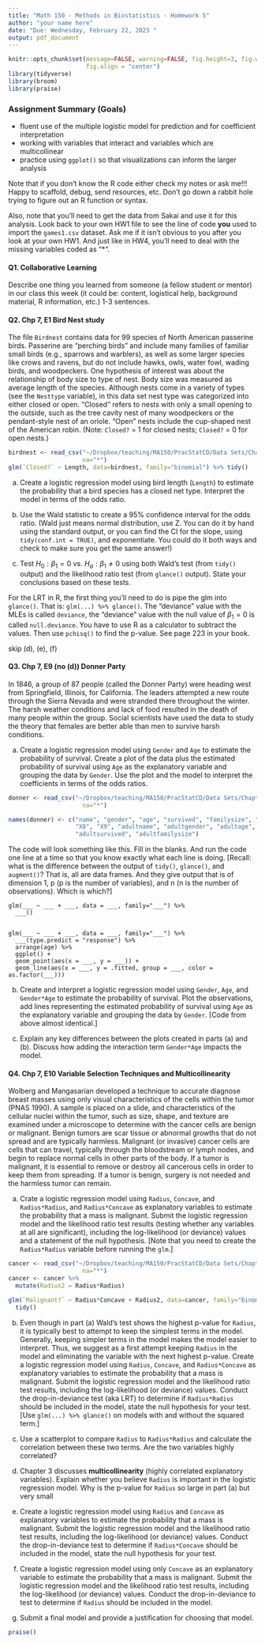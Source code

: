 ```yaml
---
title: "Math 150 - Methods in Biostatistics - Homework 5"
author: "your name here"
date: "Due: Wednesday, February 22, 2023 "
output: pdf_document
---
```


```r
knitr::opts_chunk$set(message=FALSE, warning=FALSE, fig.height=3, fig.width=5, 
                      fig.align = "center")
library(tidyverse)
library(broom)
library(praise)
```


### Assignment Summary (Goals)
* fluent use of the multiple logistic model for prediction and for coefficient interpretation
* working with variables that interact and variables which are multicollinear
* practice using `ggplot()` so that visualizations can inform the larger analysis

Note that if you don't know the R code either check my notes or ask me!!!  Happy to scaffold, debug, send resources, etc.  Don't go down a rabbit hole trying to figure out an R function or syntax.

Also, note that you'll need to get the data from Sakai and use it for this analysis.  Look back to your own HW1 file to see the line of code **you** used to import the `games1.csv` dataset. Ask me if it isn't obvious to you after you look at your own HW1.  And just like in HW4, you'll need to deal with the missing variables coded as "*".

#### Q1. Collaborative Learning
Describe one thing you learned from someone (a fellow student or mentor) in our class this week (it could be: content, logistical help, background material, R information, etc.)  1-3 sentences.

#### Q2. Chp 7, E1 Bird Nest study 

The file `Birdnest` contains data for 99 species of North American passerine birds.  Passerine are "perching birds" and include many families of familiar small birds (e.g., sparrows and warblers), as well as some larger species like crows and ravens, but do not include hawks, owls, water fowl, wading birds, and woodpeckers.  One hypothesis of interest was about the relationship of body size to type of nest.  Body size was measured as average length of the species.  Although nests come in a variety of types (see the `Nesttype` variable), in this data set nest type was categorized into either closed or open.  "Closed" refers to nests with only a small opening to the outside, such as the tree cavity nest of many woodpeckers or the pendant-style nest of an oriole.  "Open" nests include the cup-shaped nest of the American robin.  (Note: `Closed?` = 1 for closed nests; `Closed?` = 0 for open nests.)

```r
birdnest <- read_csv("~/Dropbox/teaching/MA150/PracStatCD/Data Sets/Chapter 07/CSV Files/C7 Birdnest.csv",
                     na="*")
glm(`Closed?` ~ Length, data=birdnest, family="binomial") %>% tidy()
```

(a) Create a logistic regression model using bird length (`Length`) to estimate the probability that a bird species has a closed net type.  Interpret the model in terms of the odds ratio.


(b) Use the Wald statistic to create a 95% confidence interval for the odds ratio.  (Wald just means normal distribution, use Z.  You can do it by hand using the standard output, or you can find the CI for the slope, using `tidy(conf.int = TRUE)`, and exponentiate.  You could do it both ways and check to make sure you get the same answer!)

(c) Test $H_0: \beta_1 = 0$ vs. $H_a: \beta_1 \ne 0$ using both Wald's test (from `tidy()` output) and the likelihood ratio test (from `glance()` output).  State your conclusions based on these tests.

For the LRT in R, the first thing you'll need to do is pipe the glm into `glance()`.  That is:  `glm(...) %>% glance()`.  The "deviance" value with the MLEs is called `deviance`, the "deviance" value with the null value of $\beta_1 = 0$ is called `null.deviance`.  You have to use R as a calculator to subtract the values.  Then use `pchisq()` to find the p-value.  See page 223 in your book.

skip (d), (e), (f)


#### Q3. Chp 7, E9 (no (d))  Donner Party

In 1846, a group of 87 people (called the Donner Party) were heading west from Springfield, Illinois, for California.  The leaders attempted a new route through the Sierra Nevada and were stranded there throughout the winter.  The harsh weather conditions and lack of food resulted in the death of many people within the group.  Social scientists have used the data to study the theory that females are better able than men to survive harsh conditions.

(a) Create a logistic regression model using `Gender` and `Age` to estimate the probability of survival.  Create a plot of the data plus the estimated probability of survival using `Age` as the explanatory variable and grouping the data by `Gender`.  Use the plot and the model to interpret the coefficients in terms of the odds ratios.


```r
donner <- read_csv("~/Dropbox/teaching/MA150/PracStatCD/Data Sets/Chapter 07/CSV Files/C7 Donner.csv",
                     na="*")

names(donner) <- c("name", "gender", "age", "survived", "familysize", "X6", "X7",
                   "X8", "X9", "adultname", "adultgender", "adultage",
                   "adultsurvived", "adultfamilysize")
```


The code will look something like this.  Fill in the blanks.  And run the code one line at a time so that you know exactly what each line is doing.  [Recall:  what is the difference between the output of `tidy()`, `glance()`, and `augment()`?  That is, all are data frames.  And they give output that is of dimension 1, p (p is the number of variables), and n (n is the number of observations).  Which is which?]

```
glm(___ ~ ___ + ___, data = ___, family="___") %>%
  ___()
  
  
glm(___ ~ ___ + ___, data = ___, family="___") %>% 
  ___(type.predict = "response") %>%
  arrange(age) %>%
  ggplot() +
  geom_point(aes(x = ___, y = ___)) + 
  geom_line(aes(x = ___, y = .fitted, group = ___, color = as.factor(___)))
```

(b)  Create and interpret a logistic regression model using `Gender`, `Age`, and `Gender*Age` to estimate the probability of survival.  Plot the observations, add lines representing the estimated probability of survival using `Age` as the explanatory variable and grouping the data by `Gender`. [Code from above almost identical.]


(c) Explain any key differences between the plots created in parts (a) and (b).  Discuss how adding the interaction term `Gender*Age` impacts the model.  


#### Q4.  Chp 7, E10  Variable Selection Techniques and Multicollinearity

Wolberg and Mangasarian developed a technique to accurate diagnose breast masses using only visual characteristics of the cells within the tumor (PNAS 1990).  A sample is placed on a slide, and characteristics of the cellular nuclei within the tumor, such as size, shape, and texture are examined under a microscope to determine with the cancer cells are benign or malignant.  Benign tumors are scar tissue or abnormal growths that do not spread and are typically harmless.  Malignant (or invasive) cancer cells are cells that can travel, typically through the bloodstream or lymph nodes, and begin to replace normal cells in other parts of the body.  If a tumor is malignant, it is essential to remove or destroy all cancerous cells in order to keep them from spreading.  If a tumor is benign, surgery is not needed and the harmless tumor can remain.

(a) Crate a logistic regression model using `Radius`, `Concave`, and `Radius*Radius`, and `Radius*Concave` as explanatory variables to estimate the probability that a mass is malignant.  Submit the logistic regression model and the likelihood ratio test results (testing whether any variables at all are significant), including the log-likelihood (or deviance) values and a statement of the null hypothesis.  [Note that you need to create the `Radius*Radius` variable before running the `glm`.]

```r
cancer <- read_csv("~/Dropbox/teaching/MA150/PracStatCD/Data Sets/Chapter 07/CSV Files/C7 Cancer2.csv",
                     na="*")
cancer <- cancer %>%
  mutate(Radius2 = Radius*Radius)

glm(`Malignant?` ~ Radius*Concave + Radius2, data=cancer, family="binomial") %>%
  tidy()
```


(b) Even though in part (a) Wald's test shows the highest p-value for `Radius`, it is typically best to attempt to keep the simplest terms in the model.  Generally, keeping simpler terms in the model makes the model easier to interpret.   Thus, we suggest as a first attempt keeping `Radius` in the model and eliminating the variable with the next highest p-value.  Create a logistic regression model using `Radius`, `Concave`, and `Radius*Concave` as explanatory variables to estimate the probability that a mass is malignant.  Submit the logistic regression model and the likelihood ratio test results, including the log-likelihood (or deviance) values.  Conduct the drop-in-deviance test (aka LRT) to determine if `Radius*Radius` should be included in the model, state the null hypothesis for your test.  [Use `glm(...) %>% glance()` on models with and without the squared term.]


(c) Use a scatterplot to compare `Radius` to `Radius*Radius` and calculate the correlation between these two terms.  Are the two variables highly correlated?


(d) Chapter 3 discusses **multicollinearity** (highly correlated explanatory variables).  Explain whether you believe `Radius` is important in the logistic regression model.  Why is the p-value for `Radius` so large in part (a) but very small 

(e) Create a logistic regression model using `Radius` and `Concave` as explanatory variables to estimate the probability that a mass is malignant.  Submit the logistic regression model and the likelihood ratio test results, including the log-likelihood (or deviance) values.  Conduct the drop-in-deviance test to determine if `Radius*Concave` should be included in the model, state the null hypothesis for your test.



(f) Create a logistic regression model using only `Concave` as an explanatory variable to estimate the probability that a mass is malignant.  Submit the logistic regression model and the likelihood ratio test results, including the log-likelihood (or deviance) values.  Conduct the drop-in-deviance to test to determine if `Radius` should be included in the model.



(g)  Submit a final model and provide a justification for choosing that model.




```r
praise()
```


